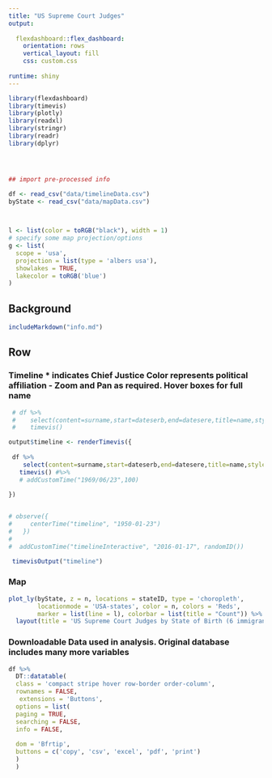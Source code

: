 ```yaml
---
title: "US Supreme Court Judges"
output: 
 
  flexdashboard::flex_dashboard:
    orientation: rows
    vertical_layout: fill
    css: custom.css
    
runtime: shiny    
---
```


```r
library(flexdashboard)
library(timevis)
library(plotly)
library(readxl)
library(stringr)
library(readr)
library(dplyr)




## import pre-processed info

df <- read_csv("data/timelineData.csv")
byState <- read_csv("data/mapData.csv")
 


l <- list(color = toRGB("black"), width = 1)
# specify some map projection/options
g <- list(
  scope = 'usa',
  projection = list(type = 'albers usa'),
  showlakes = TRUE,
  lakecolor = toRGB('blue')
)


```

Background {.sidebar data-width=355}
-------------------------------------

```r

includeMarkdown("info.md")


```


Row {.tabset .tabset-fade}
-----------------------------------------------------------------------


### Timeline * indicates Chief Justice Color represents political affiliation - Zoom and Pan as required. Hover boxes for full name

```r
 # df %>% 
 #    select(content=surname,start=dateserb,end=datesere,title=name,style=style) %>% 
 #    timevis()

output$timeline <- renderTimevis({
  
 df %>%
    select(content=surname,start=dateserb,end=datesere,title=name,style=style,id = id) %>% 
   timevis() #%>% 
   # addCustomTime("1969/06/23",100)
  
})


# observe({
#     centerTime("timeline", "1950-01-23")
#   })
# 
#  addCustomTime("timelineInteractive", "2016-01-17", randomID())

 timevisOutput("timeline")

```

### Map


```r

plot_ly(byState, z = n, locations = stateID, type = 'choropleth',
        locationmode = 'USA-states', color = n, colors = 'Reds',
        marker = list(line = l), colorbar = list(title = "Count")) %>%
  layout(title = 'US Supreme Court Judges by State of Birth (6 immigrants)', geo = g)


```

### Downloadable Data used in analysis. Original database includes many more variables


```r

df %>%
  DT::datatable(
  class = 'compact stripe hover row-border order-column',
  rownames = FALSE,
   extensions = 'Buttons',
  options = list(
  paging = TRUE,
  searching = FALSE,
  info = FALSE,
 
  dom = 'Bfrtip',
  buttons = c('copy', 'csv', 'excel', 'pdf', 'print')
  )
  )


```

